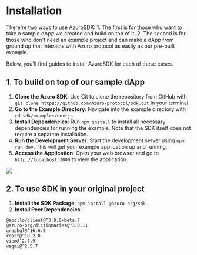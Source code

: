 
# Installation

<Callout type="info">
There're two ways to use AzuroSDK: 
1. The first is for those who want to take a sample dApp we created and build on top of it.
2. The second is for those who don't need an example project and can make a dApp from ground up that interacts with Azuro protocol as easily as our pre-built example.

Below, you'll find guides to install AzuroSDK for each of these cases.
</Callout>

## 1. To build on top of our sample dApp

1. **Clone the Azuro SDK**: Use Git to clone the repository from GitHub with `git clone https://github.com/Azuro-protocol/sdk.git` in your terminal.
2. **Go to the Example Directory**: Navigate into the example directory with `cd sdk/examples/nextjs`.
3. **Install Dependencies**: Run `npm install` to install all necessary dependencies for running the example. Note that the SDK itself does not require a separate installation.
4. **Run the Development Server**: Start the development server using `npm run dev`. This will get your example application up and running.
5. **Access the Application**: Open your web browser and go to `http://localhost:3000` to view the application.

<Image
  src="/images/sdk/setupSDK.gif"
  width={1152}
  height={648}
/>

## 2. To use SDK in your original project

1. **Install the SDK Package**:  `npm install @azuro-org/sdk`.
2. **Install Peer Dependencies**:

```
@apollo/client@^3.8.0-beta.7
@azuro-org/dictionaries@^3.0.11
graphql@^16.6.0
react@^18.2.0
viem@^2.7.9
wagmi@^2.5.7
```
